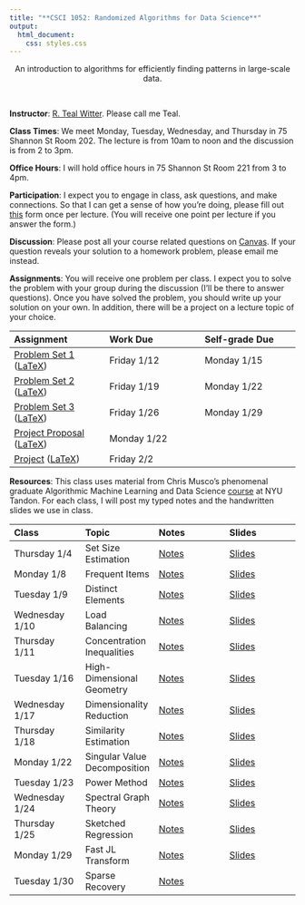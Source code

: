 ```yaml
---
title: "**CSCI 1052: Randomized Algorithms for Data Science**"
output:
  html_document:
    css: styles.css
---
```


<center>
An introduction to algorithms for efficiently finding patterns in large-scale data.
</center>

<br>

<div class="row">
  <div class="col-md-6" markdown="1">
  **Instructor**: [R. Teal Witter](https://www.rtealwitter.com/). Please call me Teal.
  
  **Class Times**: We meet Monday, Tuesday, Wednesday, and Thursday in 75 Shannon St Room 202. The lecture is from 10am to noon and the discussion is from 2 to 3pm.
  
  **Office Hours**: I will hold office hours in 75 Shannon St Room 221 from 3 to 4pm.
  
  **Participation**: I expect you to engage in class, ask questions, and make connections. So that I can get a sense of how you're doing, please fill out [this](https://forms.gle/XNaiZFexa1JGJtTs5) form once per lecture. (You will receive one point per lecture if you answer the form.)
  
  **Discussion**: Please post all your course related questions on [Canvas](https://middlebury.instructure.com/courses/13944). If your question reveals your solution to a homework problem, please email me instead.
  
  </div>
  <div class="col-md-6" markdown="1">
  **Assignments**: You will receive one problem per class. I expect you to solve the problem with your group during the discussion (I'll be there to answer questions). Once you have solved the problem, you should write up your solution on your own. In addition, there will be a project on a lecture topic of your choice.
  
  Assignment | Work Due | Self-grade Due
  :--- | :--- | :---
  [Problem Set 1](psets/pset1.pdf) ([LaTeX](psets/pset1.tex)) | Friday 1/12 | Monday 1/15
  [Problem Set 2](psets/pset2.pdf) ([LaTeX](psets/pset2.tex)) | Friday 1/19 | Monday 1/22
  [Problem Set 3](psets/pset3.pdf) ([LaTeX](psets/pset3.tex)) | Friday 1/26 | Monday 1/29
  [Project Proposal](project/proposal.pdf) ([LaTeX](project/proposal.tex)) | Monday 1/22 |
  [Project](project/project.pdf) ([LaTeX](project/project.tex)) | Friday 2/2 |
  </div>
</div>

**Resources**: This class uses material from Chris Musco's phenomenal graduate Algorithmic Machine Learning and Data Science [course](https://www.chrismusco.com/amlds2023/) at NYU Tandon. For each class, I will post my typed notes and the handwritten slides we use in class.

<tr>
Class | Topic | Notes | Slides </tr><tr>
:--- | :--- | :--- | :--- |
Thursday 1/4   | Set Size Estimation | [Notes](notes/01_set_size.html) | [Slides](lectures/lecture01.pdf)  | </tr><tr>
Monday 1/8     | Frequent Items | [Notes](notes/02_frequent_items.html) | [Slides](lectures/lecture02.pdf) | </tr><tr>
Tuesday 1/9    | Distinct Elements| [Notes](notes/03_distinct_elements.html) | [Slides](lectures/lecture03.pdf) | </tr><tr>
Wednesday 1/10 | Load Balancing | [Notes](notes/04_load_balancing.html) | [Slides](lectures/lecture04.pdf) | </tr><tr>
Thursday 1/11  | Concentration Inequalities | [Notes](notes/05_concentration_inequalities.html) | [Slides](lectures/lecture05.pdf) | </tr><tr>
Tuesday 1/16   | High-Dimensional Geometry | [Notes](notes/06_high_dimensional_geometry.html) | [Slides](lectures/lecture06.pdf) | </tr><tr>
Wednesday 1/17 | Dimensionality Reduction | [Notes](notes/07_dimensionality_reduction.html) | [Slides](lectures/lecture07.pdf) | </tr><tr>
Thursday 1/18  | Similarity Estimation | [Notes](notes/08_similarity_estimation.html) | [Slides](lectures/lecture08.pdf) | </tr><tr>
Monday 1/22    | Singular Value Decomposition | [Notes](notes/14_singular_value_decomposition.html) | [Slides](lectures/lecture09.pdf) | </tr><tr>
Tuesday 1/23   | Power Method | [Notes](notes/15_power_method.html) | [Slides](lectures/lecture10.pdf) | </tr><tr>
Wednesday 1/24 | Spectral Graph Theory | [Notes](notes/16_spectral_graph_theory.html) | [Slides](lectures/lecture11.pdf) | </tr><tr>
Thursday 1/25  | Sketched Regression | [Notes](notes/17_sketched_regression.html) | [Slides](lectures/lecture12.pdf) | </tr><tr>
Monday 1/29    | Fast JL Transform | [Notes](notes/18_fast_jl_transform.html) | [Slides](lectures/lecture13.pdf) | </tr><tr>
Tuesday 1/30   | Sparse Recovery | [Notes](notes/19_sparse_recovery.html) |  | </tr><tr>


